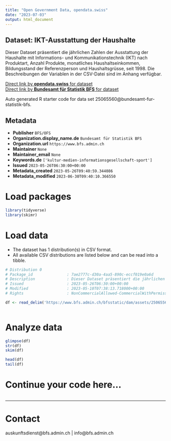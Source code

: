```yaml
---
title: "Open Government Data, opendata.swiss"
date: "2023-07-03"
output: html_document
---
```


## Dataset: IKT-Ausstattung der Haushalte

Dieser Dataset präsentiert die jährlichen Zahlen der Ausstattung der Haushalte mit Informations- und Kommunikationstechnik (IKT) nach Produktart, Anzahl Produkte, monatliches Haushaltseinkommen, Bildungsstand der Referenzperson und Haushaltsgrüsse, seit 1998. Die Beschreibungen der Variablen in der CSV-Datei sind im Anhang verfügbar.

[Direct link by **opendata.swiss** for dataset](https://opendata.swiss/de/dataset/ikt-ausstattung-der-haushalte2-1)<br>
[Direct link by **Bundesamt für Statistik BFS** for dataset](https://www.bfs.admin.ch/asset/de/ts-x-ind-30103_eq)

Auto generated R starter code for data set 25065560@bundesamt-fur-statistik-bfs.

## Metadata

- **Publisher** `BFS/OFS`
- **Organization.display_name.de** `Bundesamt für Statistik BFS`
- **Organization.url** `https://www.bfs.admin.ch`
- **Maintainer** `None`
- **Maintainer_email** `None`
- **Keywords.de** `['kultur-medien-informationsgesellschaft-sport']`
- **Issued** `2023-05-26T06:30:00+00:00`
- **Metadata_created** `2023-05-26T09:40:59.344086`
- **Metadata_modified** `2023-06-30T09:40:10.366550`


# Load packages

```r

library(tidyverse)
library(skimr)

```

# Load data

-   The dataset has 1 distribution(s) in CSV format.
-   All available CSV distributions are listed below and can be read into a tibble.

```r

# Distribution 0
# Package_id               : 7ae2777c-d30a-4aa5-890c-eccf019e0a6d
# Description              : Dieser Dataset präsentiert die jährlichen Zahlen der Ausstattung der Haushalte mit Informations- und Kommunikationstechnik (IKT) nach Produktart, Anzahl Produkte, monatliches Haushaltseinkommen, Bildungsstand der Referenzperson und Haushaltsgrüsse, seit 1998. Die Beschreibungen der Variablen in der CSV-Datei sind im Anhang verfügbar.
# Issued                   : 2023-05-26T06:30:00+00:00
# Modified                 : 2023-05-10T07:38:13.718000+00:00
# Rights                   : NonCommercialAllowed-CommercialWithPermission-ReferenceRequired

df <- read_delim('https://www.bfs.admin.ch/bfsstatic/dam/assets/25065567/master')



```

# Analyze data

```r

glimpse(df)
str(df)
skim(df)

head(df)
tail(df)

```

# Continue your code here...

```r

```

------------------------------------------------------------------------

# Contact

auskunftsdienst@bfs.admin.ch | info@bfs.admin.ch
